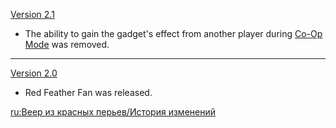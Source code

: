 {{Change History/Header}}
[[Version 2.1]]
*The ability to gain the gadget's effect from another player during [[Co-Op Mode]] was removed.
----
[[Version 2.0]]
*Red Feather Fan was released.
<noinclude>


[[ru:Веер из красных перьев/История изменений]]
</noinclude>